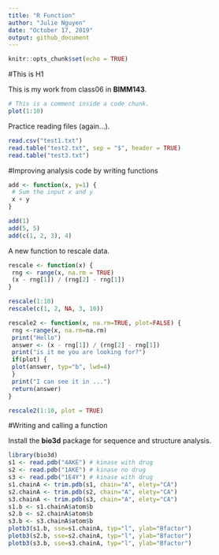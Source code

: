 ```yaml
---
title: "R Function"
author: "Julie Nguyen"
date: "October 17, 2019"
output: github_document
---
```


```r
knitr::opts_chunk$set(echo = TRUE)
```

#This is H1

This is my work from class06 in **BIMM143**.

```r
# This is a comment inside a code chunk.
plot(1:10)
```

Practice reading files (again...).

```r
read.csv("test1.txt")
read.table("test2.txt", sep = "$", header = TRUE)
read.table("test3.txt")
```

#Improving analysis code by writing functions

```r
add <- function(x, y=1) {
 # Sum the input x and y
 x + y
}
```

```r
add(1)
add(5, 5)
add(c(1, 2, 3), 4)
```

A new function to rescale data.
```r
rescale <- function(x) {
 rng <- range(x, na.rm = TRUE)
 (x - rng[1]) / (rng[2] - rng[1])
}
```

```r
rescale(1:10)
rescale(c(1, 2, NA, 3, 10))
```

```r
rescale2 <- function(x, na.rm=TRUE, plot=FALSE) {
 rng <-range(x, na.rm=na.rm)
 print("Hello")
 answer <- (x - rng[1]) / (rng[2] - rng[1])
 print("is it me you are looking for?")
 if(plot) {
 plot(answer, typ="b", lwd=4)
 }
 print("I can see it in ...")
 return(answer)
}
```

```r
rescale2(1:10, plot = TRUE)
```

#Writing and calling a function

Install the **bio3d** package for sequence and structure analysis.

```r
library(bio3d)
s1 <- read.pdb("4AKE") # kinase with drug
s2 <- read.pdb("1AKE") # kinase no drug
s3 <- read.pdb("1E4Y") # kinase with drug
s1.chainA <- trim.pdb(s1, chain="A", elety="CA")
s2.chainA <- trim.pdb(s2, chain="A", elety="CA")
s3.chainA <- trim.pdb(s3, chain="A", elety="CA")
s1.b <- s1.chainA$atom$b
s2.b <- s2.chainA$atom$b
s3.b <- s3.chainA$atom$b
plotb3(s1.b, sse=s1.chainA, typ="l", ylab="Bfactor")
plotb3(s2.b, sse=s2.chainA, typ="l", ylab="Bfactor")
plotb3(s3.b, sse=s3.chainA, typ="l", ylab="Bfactor")
```